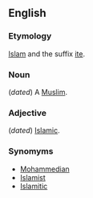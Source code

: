 ==English==

===Etymology===
[[Islam]] and the suffix [[ite]].

===Noun===
(''dated'') A [[Muslim]].

===Adjective===
(''dated'') [[Islamic]].

===Synomyms===
*[[Mohammedian]]
*[[Islamist]]
*[[Islamitic]]